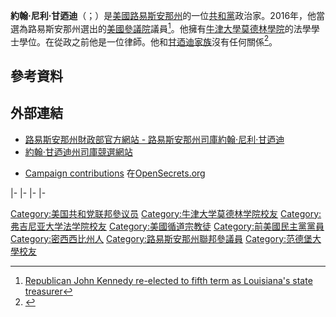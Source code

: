 {{expand english|time=2016-12-11T14:20:50+00:00}}
{{Infobox officeholder
|image        = John Neely Kennedy, official portrait, 115th Congress.jpg
|jr/sr        = 聯邦參議員
|state        = [[路易斯安那州|路易斯安那州]]
|alongside    = [[比爾·卡西迪|比爾·卡西迪]]
|term_start   = 2017年1月3日
|term_end     = 
|predecessor  = [[大衛·維特|大衛·維特]]
|successor    = 
|office1      = 路易斯安那州司庫
|governor1    = {{le|小墨菲·J·福斯特|Murphy J. Foster, Jr.|邁克·福斯特}}<br>[[凱瑟琳·布蘭科|凱瑟琳·布蘭科]]<br>[[鮑比·金達爾|鮑比·金達爾]]<br>{{le|約翰·貝爾·愛德華斯|John Bel Edwards}}
|term_start1  = 2000年1月10日
|term_end1    = 2017年1月3日
|predecessor1 = {{le|肯·鄧肯 (政治人物)|Ken Duncan (Louisiana politician)|肯·鄧肯}}
|successor1   = {{le|羅恩·漢森|Ron Henson}}（{{small|代理}}）
|birth_date   = {{birth date and age|1951|11|21}}
|birth_place  = [[美國|美國]][[密西西比州|密西西比州]]{{le|森特維爾 (密西西比州)|Centreville, Mississippi|森特維爾}}
|death_date   = 
|death_place  = 
|party        = [[民主黨_(美國)|民主黨]]{{small|（2007年前）}}<br>[[共和黨_(美國)|共和黨]]{{small|（2007年－）}}
|spouse       = 麗貝卡·斯達爾布（Rebecca Stulb）
|children     = 1
|alma_mater   = [[范德堡大学|范德堡大学]]{{small|（[[文学士|BA]]）}}<br>[[弗吉尼亚大学|弗吉尼亚大学]]{{small|（[[法律博士|JD]]）}}<br>[[牛津大学莫德林学院|牛津大学莫德林学院]]{{small|（{{le|民法學學士|Bachelor of Civil Law|BCL}}）}}
}}

'''約翰·尼利·甘迺迪'''（{{lang-en|John Neely Kennedy}}；{{bd|1951年|11月21日}}）是[[美國|美國]][[路易斯安那州|路易斯安那州]]的一位[[共和黨_(美國)|共和黨]]政治家。2016年，他當選為路易斯安那州選出的[[美國參議院|美國參議院]]議員<ref>[http://www.theadvertiser.com/story/news/local/louisiana/2015/10/24/republican-john-kennedy-re-elected-fifth-term-louisianas-state-treasurer/74566690/ Republican John Kennedy re-elected to fifth term as Louisiana's state treasurer ]</ref>。他擁有[[牛津大學莫德林學院|牛津大學莫德林學院]]的法學學士學位。在從政之前他是一位律師。他和[[甘迺迪家族|甘迺迪家族]]沒有任何關係<ref name=biography>{{cite web|title=About Treasurer Kennedy|url=http://www.treasury.louisiana.gov/Home%20Pages/TreasurerKennedy.aspx|website=Louisiana Department of the Treasury|accessdate=2014-12-27|archiveurl=https://web.archive.org/web/20140626003712/http://www.treasury.louisiana.gov/Home%20Pages/TreasurerKennedy.aspx|archivedate=2014-06-26}}</ref>。

==參考資料==
{{reflist}}

==外部連結==
* [https://web.archive.org/web/20180102185407/https://www.treasury.state.la.us/ 路易斯安那州財政部官方網站 - 路易斯安那州司庫約翰·尼利·甘迺迪]
* [http://www.johnkennedy.com/ 約翰·甘迺迪州司庫競選網站] {{Wayback|url=http://www.johnkennedy.com/ |date=20161028234641 }}
{{CongLinks | congbio = | fec = S4LA00065 | opensecrets = | votesmart = 35496 | ontheissuespath = Senate/John_Neely_Kennedy.htm | legistorm = | surge = | govtrack = | findagrave = }}
*[http://opensecrets.org/races/summary.php?id=LAS2&cycle=2008 Campaign contributions] {{Wayback|url=http://opensecrets.org/races/summary.php?id=LAS2&cycle=2008 |date=20161220102827 }}在[[OpenSecrets.org|OpenSecrets.org]]

{{s-start}}
{{s-off}}
{{s-bef|before={{le|肯·鄧肯 (政治人物)|Ken Duncan (Louisiana politician)|肯·鄧肯}}}}
{{s-ttl|title=路易斯安那州司庫|years=2000年－2017年}}
{{s-aft|after={{le|羅恩·漢森|Ron Henson}}<br>{{small|代理}}}}
|-
{{s-ppo}}
{{s-bef|before={{le|蘇珊娜·海克·特雷爾|Suzanne Haik Terrell|蘇珊娜·特雷爾}}}}
{{s-ttl|title={{nowrap|[[美國參議員|美國參議員]]{{le|路易斯安那州美國參議院議員列表|List of United States Senators from Louisiana|路易斯安那州}}[[共和黨_(美國)|共和黨]]被提名人}}<br>（[[美國參議員類別|第2類]]）|years={{le|2008年內華達州美國參議院議員選舉|United States Senate election in Louisiana, 2008|2008年}}}}
{{s-aft|after=[[比爾·卡西迪|比爾·卡西迪]]}}
|-
{{s-bef|before=[[大衛·維特|大衛·維特]]}}
{{s-ttl|title={{nowrap|[[美國參議員|美國參議員]]{{le|路易斯安那州美國參議院議員列表|List of United States Senators from Louisiana|路易斯安那州}}[[共和黨_(美國)|共和黨]]被提名人}}<br>（[[美國參議員類別|第3類]]）|years={{le|2016年內華達州美國參議院議員選舉|United States Senate election in Louisiana, 2016|2016年}}}}
{{s-inc|recent}}
|-
{{s-par|us-sen}}
{{s-bef|before=大衛·維特}}
{{s-ttl|title={{le|路易斯安那州美國參議院議員列表|List of United States Senators from Louisiana|路易斯安那州第3類參議員}}|years=2017年－|alongside=比爾·卡西迪}}
{{s-inc}}
|-
{{s-prec|usa}}
{{s-bef|before=[[瑪姬·哈桑|瑪姬·哈桑]]}}
{{s-ttl|title=[[美國參議員資歷|美國參議員資歷]]|years=第79位}}
{{s-aft|after=[[凱瑟琳·科爾特斯·馬斯托|凱瑟琳·科爾特斯·馬斯托]]}}
{{s-end}}

{{Current U.S. Senators}}

{{Authority control}}
{{DEFAULTSORT:Kennedy, John Neely}}
[[Category:美国共和党联邦參议员|Category:美国共和党联邦參议员]]
[[Category:牛津大学莫德林学院校友|Category:牛津大学莫德林学院校友]]
[[Category:弗吉尼亚大学法学院校友|Category:弗吉尼亚大学法学院校友]]
[[Category:美國循道宗教徒|Category:美國循道宗教徒]]
[[Category:前美國民主黨黨員|Category:前美國民主黨黨員]]
[[Category:密西西比州人|Category:密西西比州人]]
[[Category:路易斯安那州聯邦參議員|Category:路易斯安那州聯邦參議員]]
[[Category:范德堡大學校友|Category:范德堡大學校友]]